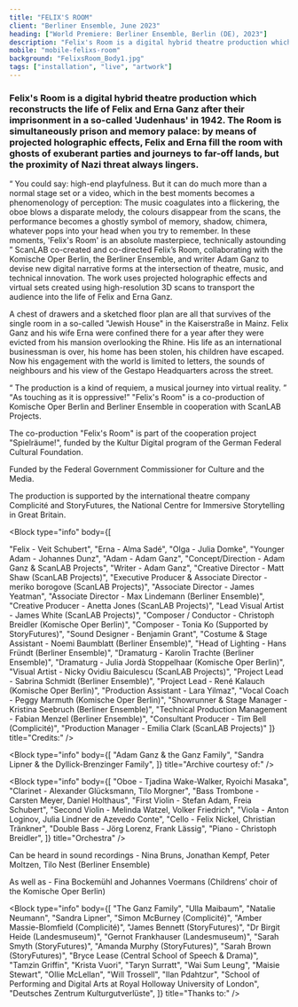 ```yaml
---
title: "FELIX'S ROOM"
client: "Berliner Ensemble, June 2023"
heading: ["World Premiere: Berliner Ensemble, Berlin (DE), 2023"]
description: "Felix's Room is a digital hybrid theatre production which reconstructs the life of Felix and Erna Ganz after their imprisonment in a so-called 'Judenhaus' in 1942."
mobile: "mobile-felixs-room"
background: "FelixsRoom_Body1.jpg"
tags: ["installation", "live", "artwork"]
---
```



### Felix's Room is a digital hybrid theatre production which reconstructs the life of Felix and Erna Ganz after their imprisonment in a so-called 'Judenhaus' in 1942. The Room is simultaneously prison and memory palace: by means of projected holographic effects, Felix and Erna fill the room with ghosts of exuberant parties and journeys to far-off lands, but the proximity of Nazi threat always lingers.

<Quote cite="Süddeutsche Zeitung">
  <q>
    You could say: high-end playfulness. But it can do much more than a normal
    stage set or a video, which in the best moments becomes a phenomenology of
    perception: The music coagulates into a flickering, the oboe blows a
    disparate melody, the colours disappear from the scans, the performance
    becomes a ghostly symbol of memory, shadow, chimera, whatever pops into your
    head when you try to remember. In these moments, 'Felix's Room' is an
    absolute masterpiece, technically astounding
  </q>
</Quote>
ScanLAB co-created and co-directed Felix’s Room, collaborating with the Komische
Oper Berlin, the Berliner Ensemble, and writer Adam Ganz to devise new digital narrative
forms at the intersection of theatre, music, and technical innovation. The work uses
projected holographic effects and virtual sets created using high-resolution 3D scans
to transport the audience into the life of Felix and Erna Ganz.

<ImageMagic href="FelixsRoom_Body2.jpg" />

A chest of drawers and a sketched
floor plan are all that survives of the single room in a so-called "Jewish
House" in the Kaiserstraße in Mainz. Felix Ganz and his wife Erna were confined
there for a year after they were evicted from his mansion overlooking the Rhine.
His life as an international businessman is over, his home has been stolen, his
children have escaped. Now his engagement with the world is limited to letters,
the sounds of neighbours and his view of the Gestapo Headquarters across the
street.

<Quote cite="Tagesspiegel">
  <q>
    The production is a kind of requiem, a musical journey into virtual reality.
  </q>
</Quote>

<ImageMagic href="FelixsRoom_Body4.jpg" />
<ImageMagic href="FelixsRoom_Body5.jpg" />

<Quote cite="BZ">
  <q>As touching as it is oppressive!</q>
</Quote>
<ImageMagic href="FelixsRoom_Body3.jpg" />
"Felix's Room" is a co-production of Komische Oper Berlin and Berliner Ensemble
in cooperation with ScanLAB Projects.

The co-production "Felix's Room" is part of the cooperation project "Spielräume!", funded by the Kultur Digital program of the German Federal Cultural Foundation.

Funded by the Federal Government Commissioner for Culture and the Media.

The production is supported by the international theatre company Complicité and StoryFutures, the National Centre for Immersive Storytelling in Great Britain.

<Block
  type="info"
  body={[

"Felix - Veit Schubert",
"Erna - Alma Sadé",
"Olga - Julia Domke",
"Younger Adam - Johannes Dunz",
"Adam - Adam Ganz",
"Concept/Direction - Adam Ganz & ScanLAB Projects",
"Writer - Adam Ganz",
"Creative Director - Matt Shaw (ScanLAB Projects)",
"Executive Producer & Associate Director - meriko borogove (ScanLAB Projects)",
"Associate Director - James Yeatman",
"Associate Director - Max Lindemann (Berliner Ensemble)",
"Creative Producer - Anetta Jones (ScanLAB Projects)",
"Lead Visual Artist - James White (ScanLAB Projects)",
"Composer / Conductor - Christoph Breidler (Komische Oper Berlin)",
"Composer - Tonia Ko (Supported by StoryFutures)",
"Sound Designer - Benjamin Grant",
"Costume & Stage Assistant - Noemi Baumblatt (Berliner Ensemble)",
"Head of Lighting - Hans Fründt (Berliner Ensemble)",
"Dramaturg - Karolin Trachte (Berliner Ensemble)",
"Dramaturg - Julia Jordà Stoppelhaar (Komische Oper Berlin)",
"Visual Artist - Nicky Ovidiu Baiculescu (ScanLAB Projects)",
"Project Lead - Sabrina Schmidt (Berliner Ensemble)",
"Project Lead - René Kalauch (Komische Oper Berlin)",
"Production Assistant - Lara Yilmaz",
"Vocal Coach - Peggy Marmuth (Komische Oper Berlin)",
"Showrunner & Stage Manager - Kristina Seebruch (Berliner Ensemble)",
"Technical Production Management - Fabian Menzel (Berliner Ensemble)",
"Consultant Producer - Tim Bell (Complicité)",
"Production Manager - Emilia Clark (ScanLAB Projects)"
]} title="Credits:" />

<Block
  type="info"
  body={[
    "Adam Ganz & the Ganz Family",
    "Sandra Lipner & the Dyllick-Brenzinger Family",
  ]}
  title="Archive courtesy of:"
/>

<Block
  type="info"
  body={[
    "Oboe - Tjadina Wake-Walker, Ryoichi Masaka",
    "Clarinet - Alexander Glücksmann, Tilo Morgner",
    "Bass Trombone - Carsten Meyer, Daniel Holthaus",
    "First Violin - Stefan Adam, Freia Schubert",
    "Second Violin - Melinda Watzel, Volker Friedrich",
    "Viola - Anton Loginov, Julia Lindner de Azevedo Conte",
    "Cello - Felix Nickel, Christian Tränkner",
    "Double Bass - Jörg Lorenz, Frank Lässig",
    "Piano - Christoph Breidler",
  ]}
  title="Orchestra"
/>

Can be heard in sound recordings - Nina Bruns, Jonathan Kempf, Peter Moltzen, Tilo Nest (Berliner Ensemble)

As well as - Fina Bockemühl and Johannes Voermans (Childrens’ choir of the Komische Oper Berlin)

<Block
  type="info"
  body={[
    "The Ganz Family",
    "Ulla Maibaum",
    "Natalie Neumann",
    "Sandra Lipner",
    "Simon McBurney (Complicité)",
    "Amber Massie-Blomfield (Complicité)",
    "James Bennett (StoryFutures)",
    "Dr Birgit Heide (Landesmuseum)",
    "Gernot Frankhauser (Landesmuseum)",
    "Sarah Smyth (StoryFutures)",
    "Amanda Murphy (StoryFutures)",
    "Sarah Brown (StoryFutures)",
    "Bryce Lease (Central School of Speech & Drama)",
    "Tamzin Griffin",
    "Krista Vuori",
    "Taryn Surratt",
    "Wai Sum Leung",
    "Maisie Stewart",
    "Ollie McLellan",
    "Will Trossell",
    "Ilan Pdahtzur",
    "School of Performing and Digital Arts at Royal Holloway University of London",
    "Deutsches Zentrum Kulturgutverlüste",
  ]}
  title="Thanks to:"
/>
<ImageMagic href="FelixsRoom_Body3.jpg" />
